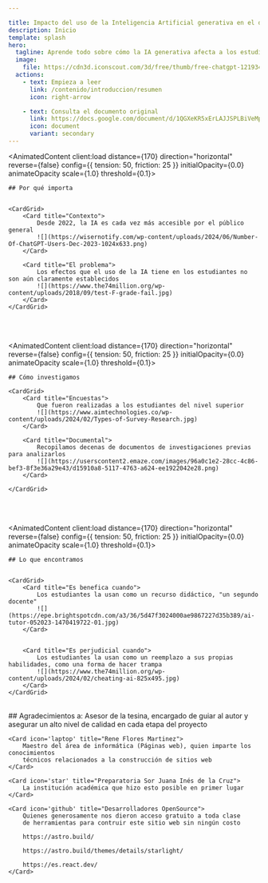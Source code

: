 ```yaml
---

title: Impacto del uso de la Inteligencia Artificial generativa en el desempeño académico de los estudiantes de nivel superior
description: Inicio
template: splash
hero:
  tagline: Aprende todo sobre cómo la IA generativa afecta a los estudiantes universitarios
  image:
    file: https://cdn3d.iconscout.com/3d/free/thumb/free-chatgpt-12193414-9940790.png?f=webp
  actions:
    - text: Empieza a leer
      link: /contenido/introduccion/resumen
      icon: right-arrow

    - text: Consulta el documento original
      link: https://docs.google.com/document/d/1QGXeKR5xErLAJJSPLBiVeMphLcKIc9orWol04z26QqE/edit?usp=sharing
      icon: document
      variant: secondary
---
```




<AnimatedContent
	client:load
	distance={170}
	direction="horizontal"
	reverse={false}
	config={{ tension: 50, friction: 25 }}
	initialOpacity={0.0}
	animateOpacity
	scale={1.0}
	threshold={0.1}>

	## Por qué importa


	<CardGrid>
		<Card title="Contexto">
			Desde 2022, la IA es cada vez más accesible por el público general
			![](https://wisernotify.com/wp-content/uploads/2024/06/Number-Of-ChatGPT-Users-Dec-2023-1024x633.png)
		</Card>

		<Card title="El problema">
			Los efectos que el uso de la IA tiene en los estudiantes no son aún claramente establecidos
			![](https://www.the74million.org/wp-content/uploads/2018/09/test-F-grade-fail.jpg)
		</Card>
	</CardGrid>

</AnimatedContent>


<br/>
<br/>

<AnimatedContent
	client:load
	distance={170}
	direction="horizontal"
	reverse={false}
	config={{ tension: 50, friction: 25 }}
	initialOpacity={0.0}
	animateOpacity
	scale={1.0}
	threshold={0.1}>

	## Cómo investigamos

	<CardGrid>
		<Card title="Encuestas">
			Que fueron realizadas a los estudiantes del nivel superior
			![](https://www.aimtechnologies.co/wp-content/uploads/2024/02/Types-of-Survey-Research.jpg)
		</Card>

		<Card title="Documental">
			Recopilamos decenas de documentos de investigaciones previas para analizarlos
			![](https://userscontent2.emaze.com/images/96a0c1e2-28cc-4c86-bef3-8f3e36a29e43/d15910a8-5117-4763-a624-ee1922042e28.png)
		</Card>

	</CardGrid>

</AnimatedContent>

<br/>
<br/>


<AnimatedContent
	client:load
	distance={170}
	direction="horizontal"
	reverse={false}
	config={{ tension: 50, friction: 25 }}
	initialOpacity={0.0}
	animateOpacity
	scale={1.0}
	threshold={0.1}>

	## Lo que encontramos


	<CardGrid>
		<Card title="Es benefica cuando">
			Los estudiantes la usan como un recurso didáctico, "un segundo docente"
			![](https://epe.brightspotcdn.com/a3/36/5d47f3024000ae9867227d35b389/ai-tutor-052023-1470419722-01.jpg)
		</Card>


		<Card title="Es perjudicial cuando">
			Los estudiantes la usan como un reemplazo a sus propias habilidades, como una forma de hacer trampa
			![](https://www.the74million.org/wp-content/uploads/2024/02/cheating-ai-825x495.jpg)
		</Card>
	</CardGrid>

</AnimatedContent>



<br/>
## Agradecimientos a:
<CardGrid>
	<Card icon='open-book' title="David Alejandro Barroso Trujillo">
		Asesor de la tesina, encargado de guiar al autor y asegurar un alto
		nivel de calidad en cada etapa del proyecto
	</Card>

	<Card icon='laptop' title="Rene Flores Martinez">
		Maestro del área de informática (Páginas web), quien imparte los conocimientos
		técnicos relacionados a la construcción de sitios web
	</Card>

	<Card icon='star' title="Preparatoria Sor Juana Inés de la Cruz">
		La institución académica que hizo esto posible en primer lugar
	</Card>

	<Card icon='github' title="Desarrolladores OpenSource">
		Quienes generosamente nos dieron acceso gratuito a toda clase
		de herramientas para contruir este sitio web sin ningún costo

		https://astro.build/

		https://astro.build/themes/details/starlight/

		https://es.react.dev/
	</Card>

</CardGrid>



